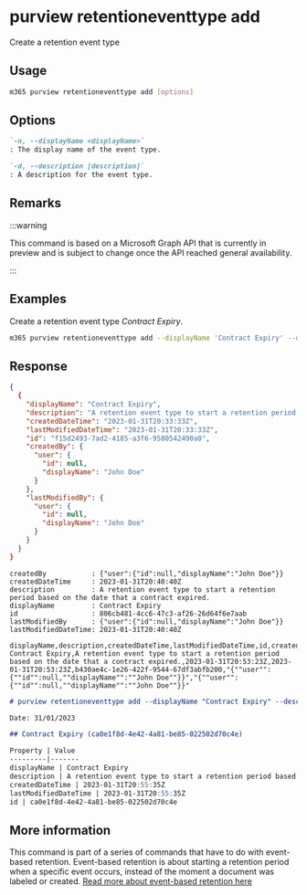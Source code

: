 
# purview retentioneventtype add

Create a retention event type

## Usage

```sh
m365 purview retentioneventtype add [options]
```

## Options

```md definition-list
`-n, --displayName <displayName>`
: The display name of the event type.

`-d, --description [description]`
: A description for the event type.
```

<Global />

## Remarks

:::warning

This command is based on a Microsoft Graph API that is currently in preview and is subject to change once the API reached general availability.

:::

## Examples

Create a retention event type *Contract Expiry*.

```sh
m365 purview retentioneventtype add --displayName 'Contract Expiry' --description 'A retention event type to start a retention period based on the date that a contract expired.'
```

## Response

<Tabs>
  <TabItem value="JSON">

  ```json
  {
    {
      "displayName": "Contract Expiry",
      "description": "A retention event type to start a retention period based on the date that a contract expired.",
      "createdDateTime": "2023-01-31T20:33:33Z",
      "lastModifiedDateTime": "2023-01-31T20:33:33Z",
      "id": "f15d2493-7ad2-4185-a3f6-9580542490a0",
      "createdBy": {
        "user": {
          "id": null,
          "displayName": "John Doe"
        }
      },
      "lastModifiedBy": {
        "user": {
          "id": null,
          "displayName": "John Doe"
        }
      }
    }
  }
  ```

  </TabItem>
  <TabItem value="Text">

  ```text
  createdBy           : {"user":{"id":null,"displayName":"John Doe"}}
  createdDateTime     : 2023-01-31T20:40:40Z
  description         : A retention event type to start a retention period based on the date that a contract expired.
  displayName         : Contract Expiry
  id                  : 806cb481-4cc6-47c3-af26-26d64f6e7aab
  lastModifiedBy      : {"user":{"id":null,"displayName":"John Doe"}}
  lastModifiedDateTime: 2023-01-31T20:40:40Z
  ```

  </TabItem>
  <TabItem value="CSV">

  ```csv
  displayName,description,createdDateTime,lastModifiedDateTime,id,createdBy,lastModifiedBy
  Contract Expiry,A retention event type to start a retention period based on the date that a contract expired.,2023-01-31T20:53:23Z,2023-01-31T20:53:23Z,b430ae4c-1e26-422f-9544-67df3abfb200,"{""user"":{""id"":null,""displayName"":""John Doe""}}","{""user"":{""id"":null,""displayName"":""John Doe""}}"
  ```

  </TabItem>
  <TabItem value="Markdown">

  ```md
  # purview retentioneventtype add --displayName "Contract Expiry" --description "A retention event type to start a retention period based on the date that a contract expired."

  Date: 31/01/2023

  ## Contract Expiry (ca0e1f8d-4e42-4a81-be85-022502d70c4e)

  Property | Value
  ---------|-------
  displayName | Contract Expiry
  description | A retention event type to start a retention period based on the date that a contract expired.
  createdDateTime | 2023-01-31T20:55:35Z
  lastModifiedDateTime | 2023-01-31T20:55:35Z
  id | ca0e1f8d-4e42-4a81-be85-022502d70c4e
  ```

  </TabItem>
</Tabs>

## More information

This command is part of a series of commands that have to do with event-based retention. Event-based retention is about starting a retention period when a specific event occurs, instead of the moment a document was labeled or created. [Read more about event-based retention here](https://learn.microsoft.com/microsoft-365/compliance/event-driven-retention?view=o365-worldwide)
